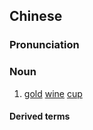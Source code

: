 {{also|金盏}}
==Chinese==
{{zh-forms|s=金盏}}

===Pronunciation===
{{zh-pron
|m=jīnzhǎn
|c=gam1 zaan2
|cat=n
}}

===Noun===
{{zh-noun}}

# [[gold]] [[wine]] [[cup]] {{zh-mw|m:把}}

====Derived terms====
{{zh-der|金盞草}}